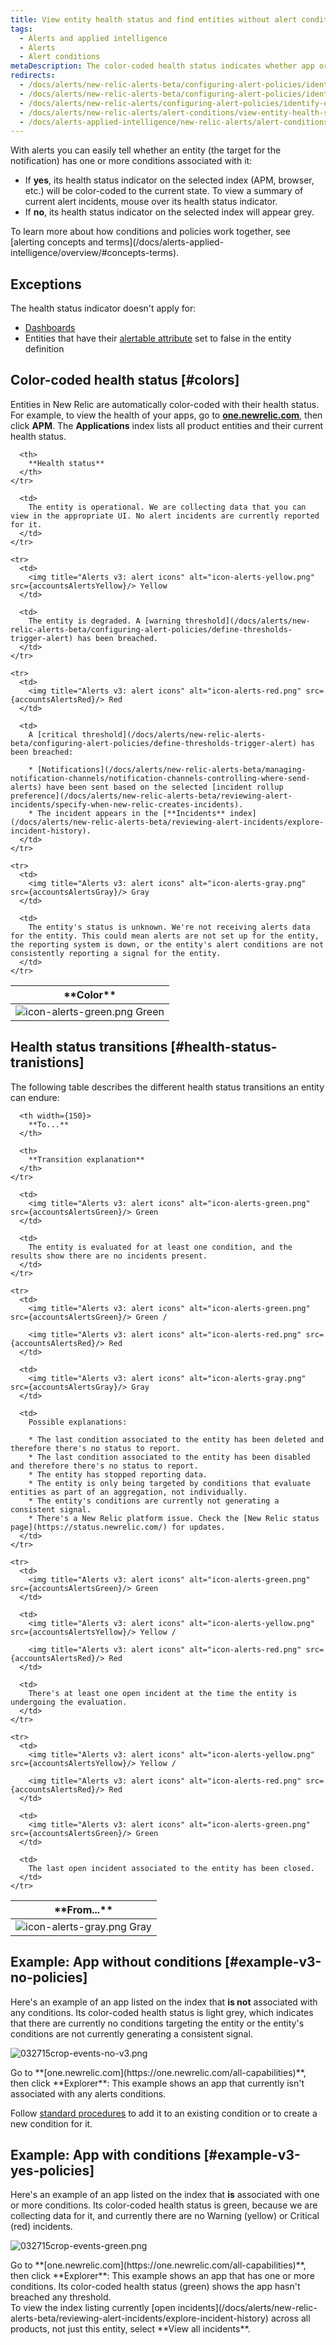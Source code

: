 ```yaml
---
title: View entity health status and find entities without alert conditions
tags:
  - Alerts and applied intelligence
  - Alerts
  - Alert conditions
metaDescription: The color-coded health status indicates whether app or other entity has any alerts policies assigned to it.
redirects:
  - /docs/alerts/new-relic-alerts-beta/configuring-alert-policies/identifying-entities-without-alert-policies
  - /docs/alerts/new-relic-alerts-beta/configuring-alert-policies/identify-entities-without-alert-policies
  - /docs/alerts/new-relic-alerts/configuring-alert-policies/identify-entities-without-alert-policies
  - /docs/alerts/new-relic-alerts/alert-conditions/view-entity-health-status-find-entities-without-alert-conditions
  - /docs/alerts-applied-intelligence/new-relic-alerts/alert-conditions/view-entity-health-status-find-entities-without-alert-conditions
---
```








With alerts you can easily tell whether an entity (the target for the notification) has one or more conditions associated with it:

* If **yes**, its health status indicator on the selected index (APM, browser, etc.) will be color-coded to the current state. To view a summary of current alert incidents, mouse over its health status indicator.
* If **no**, its health status indicator on the selected index will appear grey.

<Callout variant="important">
  To learn more about how conditions and policies work together, see [alerting concepts and terms](/docs/alerts-applied-intelligence/overview/#concepts-terms).
</Callout>

## Exceptions

The health status indicator doesn't apply for:

* [Dashboards](/docs/query-your-data/explore-query-data/dashboards/introduction-new-relic-one-dashboards)
* Entities that have their [alertable attribute](https://github.com/newrelic/entity-definitions/blob/093b7151d33afa68d098bf5b10f02490b8ee03ff/docs/entities/lifecycle.md#alertable) set to false in the entity definition  

## Color-coded health status [#colors]

Entities in New Relic are automatically color-coded with their health status. For example, to view the health of your <InlinePopover type="apm" /> apps, go to **[one.newrelic.com](https://one.newrelic.com/all-capabilities)**, then click **APM**. The **Applications** index lists all <InlinePopover type="apm" /> product entities and their current health status.

<table>
  <thead>
    <tr>
      <th width={250}>
        **Color**
      </th>

      <th>
        **Health status**
      </th>
    </tr>
  </thead>

  <tbody>
    <tr>
      <td>
        <img title="Alerts v3: alert icons" alt="icon-alerts-green.png" src={accountsAlertsGreen}/> Green
      </td>

      <td>
        The entity is operational. We are collecting data that you can view in the appropriate UI. No alert incidents are currently reported for it.
      </td>
    </tr>

    <tr>
      <td>
        <img title="Alerts v3: alert icons" alt="icon-alerts-yellow.png" src={accountsAlertsYellow}/> Yellow
      </td>

      <td>
        The entity is degraded. A [warning threshold](/docs/alerts/new-relic-alerts-beta/configuring-alert-policies/define-thresholds-trigger-alert) has been breached.
      </td>
    </tr>

    <tr>
      <td>
        <img title="Alerts v3: alert icons" alt="icon-alerts-red.png" src={accountsAlertsRed}/> Red
      </td>

      <td>
        A [critical threshold](/docs/alerts/new-relic-alerts-beta/configuring-alert-policies/define-thresholds-trigger-alert) has been breached:

        * [Notifications](/docs/alerts/new-relic-alerts-beta/managing-notification-channels/notification-channels-controlling-where-send-alerts) have been sent based on the selected [incident rollup preference](/docs/alerts/new-relic-alerts-beta/reviewing-alert-incidents/specify-when-new-relic-creates-incidents).
        * The incident appears in the [**Incidents** index](/docs/alerts/new-relic-alerts-beta/reviewing-alert-incidents/explore-incident-history).
      </td>
    </tr>

    <tr>
      <td>
        <img title="Alerts v3: alert icons" alt="icon-alerts-gray.png" src={accountsAlertsGray}/> Gray
      </td>

      <td>
        The entity's status is unknown. We're not receiving alerts data for the entity. This could mean alerts are not set up for the entity, the reporting system is down, or the entity's alert conditions are not consistently reporting a signal for the entity.
      </td>
    </tr>
  </tbody>
</table>

## Health status transitions [#health-status-tranistions]

The following table describes the different health status transitions an entity can endure:

<table>
  <thead>
    <tr>
      <th width={150}>
        **From...**
      </th>

      <th width={150}>
        **To...**
      </th>

      <th>
        **Transition explanation**
      </th>
    </tr>
  </thead>

  <tbody>
    <tr>
      <td>
        <img title="Alerts v3: alert icons" alt="icon-alerts-gray.png" src={accountsAlertsGray}/> Gray
      </td>

      <td>
        <img title="Alerts v3: alert icons" alt="icon-alerts-green.png" src={accountsAlertsGreen}/> Green
      </td>

      <td>
        The entity is evaluated for at least one condition, and the results show there are no incidents present.
      </td>
    </tr>

    <tr>
      <td>
        <img title="Alerts v3: alert icons" alt="icon-alerts-green.png" src={accountsAlertsGreen}/> Green /

        <img title="Alerts v3: alert icons" alt="icon-alerts-red.png" src={accountsAlertsRed}/> Red
      </td>

      <td>
        <img title="Alerts v3: alert icons" alt="icon-alerts-gray.png" src={accountsAlertsGray}/> Gray
      </td>

      <td>
        Possible explanations:

        * The last condition associated to the entity has been deleted and therefore there's no status to report.
        * The last condition associated to the entity has been disabled and therefore there's no status to report.
        * The entity has stopped reporting data.
        * The entity is only being targeted by conditions that evaluate entities as part of an aggregation, not individually.
        * The entity's conditions are currently not generating a consistent signal.
        * There's a New Relic platform issue. Check the [New Relic status page](https://status.newrelic.com/) for updates.
      </td>
    </tr>

    <tr>
      <td>
        <img title="Alerts v3: alert icons" alt="icon-alerts-green.png" src={accountsAlertsGreen}/> Green
      </td>

      <td>
        <img title="Alerts v3: alert icons" alt="icon-alerts-yellow.png" src={accountsAlertsYellow}/> Yellow /

        <img title="Alerts v3: alert icons" alt="icon-alerts-red.png" src={accountsAlertsRed}/> Red
      </td>

      <td>
        There's at least one open incident at the time the entity is undergoing the evaluation.
      </td>
    </tr>

    <tr>
      <td>
        <img title="Alerts v3: alert icons" alt="icon-alerts-yellow.png" src={accountsAlertsYellow}/> Yellow /

        <img title="Alerts v3: alert icons" alt="icon-alerts-red.png" src={accountsAlertsRed}/> Red
      </td>

      <td>
        <img title="Alerts v3: alert icons" alt="icon-alerts-green.png" src={accountsAlertsGreen}/> Green
      </td>

      <td>
        The last open incident associated to the entity has been closed.
      </td>
    </tr>
  </tbody>
</table>

## Example: App without conditions [#example-v3-no-policies]

Here's an example of an app listed on the <InlinePopover type="apm" /> index that **is not** associated with any conditions. Its color-coded health status is light grey, which indicates that there are currently no conditions targeting the entity or the entity's conditions are not currently generating a consistent signal.

<img
  title="032715crop-events-no-v3.png"
  alt="032715crop-events-no-v3.png"
  src={accountsEventAlerts}
/>

<figcaption>
  Go to **[one.newrelic.com](https://one.newrelic.com/all-capabilities)**, then click **Explorer**: This example shows an app that currently isn't associated with any alerts conditions.
</figcaption>

Follow [standard procedures](/docs/alerts-applied-intelligence/new-relic-alerts/alert-conditions/create-alert-conditions) to add it to an existing condition or to create a new condition for it.

## Example: App with conditions [#example-v3-yes-policies]

Here's an example of an app listed on the <InlinePopover type="apm" /> index that **is** associated with one or more conditions. Its color-coded health status is green, because we are collecting data for it, and currently there are no Warning (yellow) or Critical (red) incidents.

<img
  title="032715crop-events-green.png"
  alt="032715crop-events-green.png"
  src={accountsCropAlertEventsGreen}
/>

<figcaption>
  Go to **[one.newrelic.com](https://one.newrelic.com/all-capabilities)**, then click **Explorer**: This example shows an app that has one or more conditions. Its color-coded health status (green) shows the app hasn't breached any threshold.
</figcaption>

<Callout variant="tip">
  To view the index listing currently [open incidents](/docs/alerts/new-relic-alerts-beta/reviewing-alert-incidents/explore-incident-history) across all products, not just this entity, select **View all incidents**.
</Callout>
